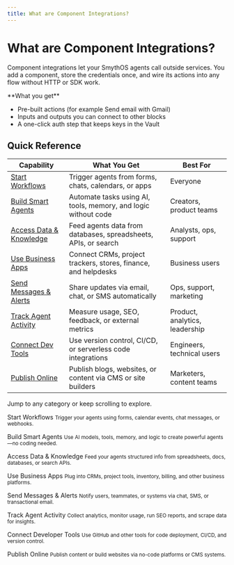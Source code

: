 ```yaml
---
title: What are Component Integrations?
---
```


# What are Component Integrations?

Component integrations let your SmythOS agents call outside services. You add a component, store the credentials once, and wire its actions into any flow without HTTP or SDK work.

<InfoCallout>
**What you get**

* Pre-built actions (for example <Badge type="required">Send email</Badge> with Gmail)
* Inputs and outputs you can connect to other blocks
* A one-click auth step that keeps keys in the Vault
</InfoCallout>

## Quick Reference

| Capability                          | What You Get                                                                  | Best For                                |
|-------------------------------------|-------------------------------------------------------------------------------|------------------------------------------|
| [Start Workflows](#collect-inputs-triggers) | Trigger agents from forms, chats, calendars, or apps                         | Everyone <Badge type="required" />       |
| [Build Smart Agents](#smart-agents) | Automate tasks using AI, tools, memory, and logic without code             | Creators, product teams <Badge type="recommended" /> |
| [Access Data & Knowledge](#access-data-knowledge) | Feed agents data from databases, spreadsheets, APIs, or search               | Analysts, ops, support                   |
| [Use Business Apps](#business-saas-tools) | Connect CRMs, project trackers, stores, finance, and helpdesks              | Business users <Badge type="optional" /> |
| [Send Messages & Alerts](#send-outputs-alerts) | Share updates via email, chat, or SMS automatically                         | Ops, support, marketing <Badge type="recommended" /> |
| [Track Agent Activity](#analytics-monitoring) | Measure usage, SEO, feedback, or external metrics                           | Product, analytics, leadership           |
| [Connect Dev Tools](#connect-dev-tools) | Use version control, CI/CD, or serverless code integrations                 | Engineers, technical users               |
| [Publish Online](#publish-web-presence) | Publish blogs, websites, or content via CMS or site builders               | Marketers, content teams <Badge type="optional" /> |

<TipCallout title="Guide"> Jump to any category or keep scrolling to explore. </TipCallout>

<Spacer size="md" />

<a id="collect-inputs-triggers"></a>
<SectionHeading>Start Workflows</SectionHeading>
<small>Trigger your agents using forms, calendar events, chat messages, or webhooks.</small>

<CardGrid>
  <Card title="Ayrshare" to="/docs/agent-studio/integrations/input/ayrshare-integration" description="Social post triggers" />
  <Card title="Discord" to="/docs/agent-studio/integrations/input/discord-integration" description="Bot messages" />
  <Card title="Google Calendar" to="/docs/agent-studio/integrations/input/google-calendar-integration" description="Calendar events as triggers" />
  <Card title="Google Chat" to="/docs/agent-studio/integrations/input/google-chat-integration" description="Chat space triggers" />
  <Card title="Microsoft Calendar" to="/docs/agent-studio/integrations/input/microsoft-calendar-integration" description="Outlook events as triggers" />
  <Card title="Microsoft Teams" to="/docs/agent-studio/integrations/input/microsoft-teams-integration" description="Channel messages" />
  <Card title="Slack Commands" to="/docs/agent-studio/integrations/input/slack-integration" description="Slash commands or mentions" />
  <Card title="Telegram" to="/docs/agent-studio/integrations/input/telegram-integration" description="Bot commands" />
  <Card title="tldv" to="/docs/agent-studio/integrations/input/tldv-integration" description="Meeting transcript triggers" />
</CardGrid>

<Divider variant="subtle" />

<a id="smart-agents"></a>
<SectionHeading>Build Smart Agents</SectionHeading>
<small>Use AI models, tools, memory, and logic to create powerful agents—no coding needed.</small>

<CardGrid>
  <Card
    title="SmythOS Agents"
    to="/docs/agent-studio/integrations/logic/smythos-agents-integration"
    description="Use built-in SmythOS agents as tools"
  />
  <Card
    title="OpenRouter"
    to="/docs/agent-studio/integrations/logic/openrouter-integration"
    description="Access GPT, Claude, Mistral, and more through unified API"
  />
  <Card
    title="Replicate"
    to="/docs/agent-studio/integrations/logic/replicate-integration"
    description="Run open-source models like Whisper or Stable Diffusion"
  />
  <Card
    title="Stability AI"
    to="/docs/agent-studio/integrations/logic/stability-ai-integration"
    description="Generate images from text using Stable Diffusion"
  />
  <Card
    title="ElevenLabs"
    to="/docs/agent-studio/integrations/logic/elevenlabs-integration"
    description="Convert text to natural-sounding speech"
  />
  <Card
    title="PlayHT"
    to="/docs/agent-studio/integrations/logic/playht-integration"
    description="Realistic text-to-speech audio generation"
  />
  <Card
    title="Leia"
    to="/docs/agent-studio/integrations/logic/leia-integration"
    description="Ask questions across your files and apps"
  />
  <Card
    title="Perplexity AI"
    to="/docs/agent-studio/integrations/logic/perplexity-ai-integration"
    description="Search answers from the web with citations"
  />
  <Card
    title="Tavily"
    to="/docs/agent-studio/integrations/logic/tavily-integration"
    description="Retrieve up-to-date, factual web results"
  />
  <Card
    title="Fal.ai"
    to="/docs/agent-studio/integrations/logic/falai-integration"
    description="Run AI models locally via WebGPU or remote APIs"
  />
  <Card
    title="Hugging Face"
    to="/docs/agent-studio/integrations/logic/hugging-face-integration"
    description="Access Transformer models hosted on Hugging Face"
  />
  <Card
    title="Google Translate"
    to="/docs/agent-studio/integrations/logic/google-translate-integration"
    description="Translate text between languages using Google's API"
  />
  <Card
    title="OpenAPI"
    to="/docs/agent-studio/integrations/logic/openapi-integration"
    description="Generate flows from OpenAPI specs or test endpoints"
  />
</CardGrid>


<Divider variant="subtle" />

<a id="access-data-knowledge"></a>
<SectionHeading>Access Data & Knowledge</SectionHeading>
<small>Feed your agents structured info from spreadsheets, docs, databases, or search APIs.</small>

<CardGrid>
  <Card title="Airtable" to="/docs/agent-studio/integrations/knowledge/airtable-integration" description="Cloud spreadsheet DB" />
  <Card title="AITable" to="/docs/agent-studio/integrations/knowledge/aitable-integration" description="Open-source Airtable alternative" />
  <Card title="Algolia" to="/docs/agent-studio/integrations/knowledge/algolia-integration" description="Hosted search API" />
  <Card title="Google Docs" to="/docs/agent-studio/integrations/knowledge/google-docs-integration" description="Docs content" />
  <Card title="Google Drive" to="/docs/agent-studio/integrations/knowledge/google-drive-integration" description="Docs and files" />
  <Card title="Google Maps" to="/docs/agent-studio/integrations/knowledge/google-maps-integration" description="Places, geocoding" />
  <Card title="Google Sheets" to="/docs/agent-studio/integrations/knowledge/google-sheets-integration" description="Source or target sheets" />
  <Card title="Notion" to="/docs/agent-studio/integrations/knowledge/notion-integration" description="Sync pages and tables" />
  <Card title="OneDrive" to="/docs/agent-studio/integrations/knowledge/onedrive-integration" description="Microsoft cloud files" />
  <Card title="MeiliSearch" to="/docs/agent-studio/integrations/knowledge/meilisearch-integration" description="Instant search engine" />
  <Card title="SharePoint" to="/docs/agent-studio/integrations/knowledge/sharepoint-integration" description="SharePoint files" />
</CardGrid>

<Divider variant="subtle" />

<a id="business-saas-tools"></a>
<SectionHeading>Use Business Apps</SectionHeading>
<small>Plug into CRMs, project tools, inventory, billing, and other business platforms.</small>

<CardGrid>
  <Card title="Asana" to="/docs/agent-studio/integrations/tools/asana-integration" description="Project management" />
  <Card title="ClickUp" to="/docs/agent-studio/integrations/tools/clickup-integration" description="Tasks and docs" />
  <Card title="GoHighLevel" to="/docs/agent-studio/integrations/tools/gohighlevel-integration" description="Marketing CRM" />
  <Card title="HubSpot" to="/docs/agent-studio/integrations/tools/hubspot-integration" description="CRM contact sync" />
  <Card title="inFlow" to="/docs/agent-studio/integrations/tools/inflow-inventory-integration" description="Inventory management" />
  <Card title="Jira Cloud" to="/docs/agent-studio/integrations/tools/jira-cloud-platform-integration" description="Issue & project tracking" />
  <Card title="Jobber" to="/docs/agent-studio/integrations/tools/jobber-integration" description="Field service" />
  <Card title="Klaviyo" to="/docs/agent-studio/integrations/tools/klaviyo-integration" description="Email & SMS marketing" />
  <Card title="KWRDS.ai" to="/docs/agent-studio/integrations/tools/kwrds-ai-integration" description="SEO keywords" />
  <Card title="Linear" to="/docs/agent-studio/integrations/tools/linear-integration" description="Issue tracking" />
  <Card title="PDF Monkey" to="/docs/agent-studio/integrations/tools/pdf-monkey-integration" description="PDF generation" />
  <Card title="PDFCrowd" to="/docs/agent-studio/integrations/tools/pdfcrowd-integration" description="HTML → PDF" />
  <Card title="Shopify" to="/docs/agent-studio/integrations/tools/shopify-integration" description="E-commerce data" />
  <Card title="SignNow" to="/docs/agent-studio/integrations/tools/signnow-integration" description="E-signature" />
  <Card title="Stripe" to="/docs/agent-studio/integrations/tools/stripe-integration" description="Payments" />
  <Card title="Trello" to="/docs/agent-studio/integrations/tools/trello-integration" description="Kanban boards" />
  <Card title="Zapier" to="/docs/agent-studio/integrations/tools/zapier-integration" description="Automation glue" />
</CardGrid>

<Divider variant="subtle" />

<a id="send-outputs-alerts"></a>
<SectionHeading>Send Messages & Alerts</SectionHeading>
<small>Notify users, teammates, or systems via chat, SMS, or transactional email.</small>

<CardGrid>
  <Card title="Gmail" to="/docs/agent-studio/integrations/output/google-gmail-integration" description="Send rich emails" />
  <Card title="Mailchimp" to="/docs/agent-studio/integrations/output/mailchimp-integration" description="Marketing campaigns" />
  <Card title="Resend" to="/docs/agent-studio/integrations/output/resend-integration" description="Email infrastructure" />
  <Card title="SendGrid" to="/docs/agent-studio/integrations/output/sendgrid-integration" description="Transactional or bulk email" />
  <Card title="Twilio" to="/docs/agent-studio/integrations/output/twilio-integration" description="Send SMS or WhatsApp" />
</CardGrid>

<Divider variant="subtle" />

<a id="analytics-monitoring"></a>
<SectionHeading>Track Agent Activity</SectionHeading>
<small>Collect analytics, monitor usage, run SEO reports, and scrape data for insights.</small>

<CardGrid>
  <Card title="Ahrefs" to="/docs/agent-studio/integrations/analytics/ahrefs-integration" description="Backlink data" />
  <Card title="AvesAPI" to="/docs/agent-studio/integrations/tools/avesapi-integration" description="SERP scrape" />
  <Card title="DataForSEO" to="/docs/agent-studio/integrations/analytics/dataforseo-integration" description="SEO API" />
  <Card title="Keywords Everywhere" to="/docs/agent-studio/integrations/analytics/keywords-everywhere-integration" description="SEO keyword metrics" />
  <Card title="NewsAPI" to="/docs/agent-studio/integrations/analytics/newsapi-integration" description="News monitoring" />
  <Card title="ScrapingBee" to="/docs/agent-studio/integrations/analytics/scrapingbee-integration" description="Web scraping API" />
  <Card title="Serpstat" to="/docs/agent-studio/integrations/analytics/serpstat-integration" description="SEO analysis" />
</CardGrid>

<Divider variant="subtle" />

<a id="connect-dev-tools"></a>
<SectionHeading>Connect Developer Tools</SectionHeading>
<small>Use GitHub and other tools for code deployment, CI/CD, and version control.</small>

<CardGrid>
  <Card 
  title="GitHub" 
  to="/docs/agent-studio/integrations/developer/github-integration" 
  description="Version and deploy code" 
  />
  <Card
    title="Supabase"
    to="/docs/agent-studio/integrations/logic/supabase-integration"
    description="Read/write data using Supabase as your backend"
  />
  <Card
    title="Upstash"
    to="/docs/agent-studio/integrations/logic/upstash-integration"
    description="Use Redis or Kafka to store session data or logs"
  />
  <Card
    title="Firestore"
    to="/docs/agent-studio/integrations/logic/firestore-integration"
    description="Read/write to Firebase Firestore database"
  />
  <Card
    title="Firebase"
    to="/docs/agent-studio/integrations/logic/firebase-integration"
    description="Use Firebase Auth, storage, or realtime DB features"
  />
  <Card
    title="UUID Tools"
    to="/docs/agent-studio/integrations/logic/uuid-tools-integration"
    description="Generate and validate UUIDs for tracking or IDs"
  />
</CardGrid>

<Divider variant="subtle" />

<a id="publish-web-presence"></a>
<SectionHeading>Publish Online</SectionHeading>
<small>Publish content or build websites via no-code platforms or CMS systems.</small>

<CardGrid>
  <Card title="Dev.to" to="/docs/agent-studio/integrations/publish/devto-integration" description="Developer blogging" />
  <Card title="Medium" to="/docs/agent-studio/integrations/publish/medium-integration" description="Long-form articles" />
  <Card title="Squarespace" to="/docs/agent-studio/integrations/publish/squarespace-integration" description="All-in-one website" />
  <Card title="Webflow" to="/docs/agent-studio/integrations/publish/webflow-integration" description="No-code site builder" />
  <Card title="WordPress.com" to="/docs/agent-studio/integrations/publish/wordpress-com-integration" description="Managed WordPress" />
  <Card title="WordPress.org" to="/docs/agent-studio/integrations/publish/wordpress-org-integration" description="Self-host WordPress" />
</CardGrid>